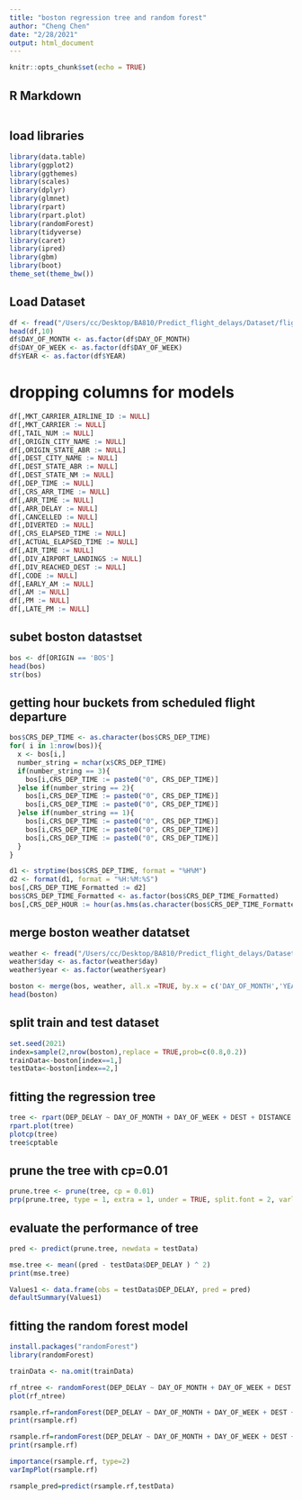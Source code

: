 ```yaml
---
title: "boston regression tree and random forest"
author: "Cheng Chen"
date: "2/28/2021"
output: html_document
---
```


```r
knitr::opts_chunk$set(echo = TRUE)
```

## R Markdown
```r

```

## load libraries
```r
library(data.table)
library(ggplot2)
library(ggthemes)
library(scales)
library(dplyr)
library(glmnet)
library(rpart) 
library(rpart.plot)
library(randomForest)
library(tidyverse)
library(caret)
library(ipred)
library(gbm)
library(boot)
theme_set(theme_bw())
```

## Load Dataset
```r
df <- fread("/Users/cc/Desktop/BA810/Predict_flight_delays/Dataset/flights-master.csv")
head(df,10)
df$DAY_OF_MONTH <- as.factor(df$DAY_OF_MONTH)
df$DAY_OF_WEEK <- as.factor(df$DAY_OF_WEEK)
df$YEAR <- as.factor(df$YEAR)
```

# dropping columns for models
```r
df[,MKT_CARRIER_AIRLINE_ID := NULL]
df[,MKT_CARRIER := NULL]
df[,TAIL_NUM := NULL]
df[,ORIGIN_CITY_NAME := NULL]
df[,ORIGIN_STATE_ABR := NULL]
df[,DEST_CITY_NAME := NULL]
df[,DEST_STATE_ABR := NULL]
df[,DEST_STATE_NM := NULL]
df[,DEP_TIME := NULL]
df[,CRS_ARR_TIME := NULL]
df[,ARR_TIME := NULL]
df[,ARR_DELAY := NULL]
df[,CANCELLED := NULL]
df[,DIVERTED := NULL]
df[,CRS_ELAPSED_TIME := NULL]
df[,ACTUAL_ELAPSED_TIME := NULL]
df[,AIR_TIME := NULL]
df[,DIV_AIRPORT_LANDINGS := NULL]
df[,DIV_REACHED_DEST := NULL]
df[,CODE := NULL]
df[,EARLY_AM := NULL]
df[,AM := NULL]
df[,PM := NULL]
df[,LATE_PM := NULL]
```

## subet boston datastset
```r
bos <- df[ORIGIN == 'BOS']
head(bos)
str(bos)
```

## getting hour buckets from scheduled flight departure
```r
bos$CRS_DEP_TIME <- as.character(bos$CRS_DEP_TIME)
for( i in 1:nrow(bos)){
  x <- bos[i,]
  number_string = nchar(x$CRS_DEP_TIME)
  if(number_string == 3){
    bos[i,CRS_DEP_TIME := paste0("0", CRS_DEP_TIME)]
  }else if(number_string == 2){
    bos[i,CRS_DEP_TIME := paste0("0", CRS_DEP_TIME)]
    bos[i,CRS_DEP_TIME := paste0("0", CRS_DEP_TIME)]
  }else if(number_string == 1){
    bos[i,CRS_DEP_TIME := paste0("0", CRS_DEP_TIME)]
    bos[i,CRS_DEP_TIME := paste0("0", CRS_DEP_TIME)]
    bos[i,CRS_DEP_TIME := paste0("0", CRS_DEP_TIME)]
  }
}

d1 <- strptime(bos$CRS_DEP_TIME, format = "%H%M")
d2 <- format(d1, format = "%H:%M:%S")
bos[,CRS_DEP_TIME_Formatted := d2]
bos$CRS_DEP_TIME_Formatted <- as.factor(bos$CRS_DEP_TIME_Formatted)
bos[,CRS_DEP_HOUR := hour(as.hms(as.character(bos$CRS_DEP_TIME_Formatted)))]

```
## merge boston weather datatset
```r
weather <- fread("/Users/cc/Desktop/BA810/Predict_flight_delays/Dataset/boston-weather.csv")
weather$day <- as.factor(weather$day)
weather$year <- as.factor(weather$year)

boston <- merge(bos, weather, all.x =TRUE, by.x = c('DAY_OF_MONTH','YEAR'), by.y = c('day','year'))
head(boston)
```
## split train and test dataset
```r
set.seed(2021)
index=sample(2,nrow(boston),replace = TRUE,prob=c(0.8,0.2))
trainData<-boston[index==1,]  
testData<-boston[index==2,]
```
## fitting the regression tree
```r
tree <- rpart(DEP_DELAY ~ DAY_OF_MONTH + DAY_OF_WEEK + DEST + DISTANCE + AIRLINE + CRS_DEP_HOUR + humidity + precipMM + pressure + tempC + visibility + windspeedKmph, data = trainData, method = "anova")
rpart.plot(tree)
plotcp(tree)
tree$cptable
```
## prune the tree with cp=0.01
```r
prune.tree <- prune(tree, cp = 0.01)
prp(prune.tree, type = 1, extra = 1, under = TRUE, split.font = 2, varlen = -10)

```
## evaluate the performance of tree
```r
pred <- predict(prune.tree, newdata = testData)

mse.tree <- mean((pred - testData$DEP_DELAY ) ^ 2)
print(mse.tree)

Values1 <- data.frame(obs = testData$DEP_DELAY, pred = pred)
defaultSummary(Values1)
```


## fitting the random forest model 
```r
install.packages("randomForest")
library(randomForest)

trainData <- na.omit(trainData)

rf_ntree <- randomForest(DEP_DELAY ~ DAY_OF_MONTH + DAY_OF_WEEK + DEST + DISTANCE + AIRLINE + CRS_DEP_HOUR + humidity + precipMM + pressure + tempC + visibility + windspeedKmph,data = trainData,ntree=500, proximity=TRUE) 
plot(rf_ntree)

rsample.rf=randomForest(DEP_DELAY ~ DAY_OF_MONTH + DAY_OF_WEEK + DEST + DISTANCE + AIRLINE + CRS_DEP_HOUR + humidity + precipMM + pressure + tempC + visibility + windspeedKmph,data = trainData,ntree=60,mtry=2, proximity=TRUE) 
print(rsample.rf)

rsample.rf=randomForest(DEP_DELAY ~ DAY_OF_MONTH + DAY_OF_WEEK + DEST + DISTANCE + AIRLINE + CRS_DEP_HOUR + humidity + precipMM + pressure + tempC + visibility + windspeedKmph,data = trainData,ntree=100,mtry=3, proximity=TRUE)
print(rsample.rf)

importance(rsample.rf, type=2)
varImpPlot(rsample.rf)

rsample_pred=predict(rsample.rf,testData)
```

